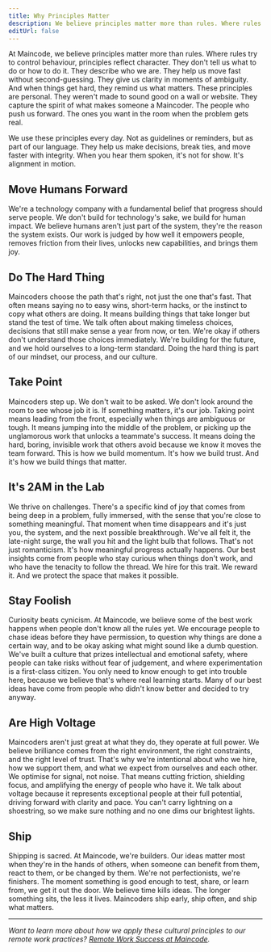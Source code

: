 ```yaml
---
title: Why Principles Matter
description: We believe principles matter more than rules. Where rules try to control behaviour, principles reflect character.
editUrl: false
---
```




At Maincode, we believe principles matter more than rules. Where rules try to control behaviour, principles reflect character. They don't tell us what to do or how to do it. They describe who we are. They help us move fast without second-guessing. They give us clarity in moments of ambiguity. And when things get hard, they remind us what matters. These principles are personal. They weren't made to sound good on a wall or website. They capture the spirit of what makes someone a Maincoder. The people who push us forward. The ones you want in the room when the problem gets real.

We use these principles every day. Not as guidelines or reminders, but as part of our language. They help us make decisions, break ties, and move faster with integrity. When you hear them spoken, it's not for show. It's alignment in motion.


## Move Humans Forward

We're a technology company with a fundamental belief that progress should serve people. We don't build for technology's sake, we build for human impact. We believe humans aren't just part of the system, they're the reason the system exists. Our work is judged by how well it empowers people, removes friction from their lives, unlocks new capabilities, and brings them joy.

## Do The Hard Thing

Maincoders choose the path that's right, not just the one that's fast. That often means saying no to easy wins, short-term hacks, or the instinct to copy what others are doing. It means building things that take longer but stand the test of time. We talk often about making timeless choices, decisions that still make sense a year from now, or ten. We're okay if others don't understand those choices immediately. We're building for the future, and we hold ourselves to a long-term standard. Doing the hard thing is part of our mindset, our process, and our culture.

## Take Point

Maincoders step up. We don't wait to be asked. We don't look around the room to see whose job it is. If something matters, it's our job. Taking point means leading from the front, especially when things are ambiguous or tough. It means jumping into the middle of the problem, or picking up the unglamorous work that unlocks a teammate's success. It means doing the hard, boring, invisible work that others avoid because we know it moves the team forward. This is how we build momentum. It's how we build trust. And it's how we build things that matter.

## It's 2AM in the Lab

We thrive on challenges. There's a specific kind of joy that comes from being deep in a problem, fully immersed, with the sense that you're close to something meaningful. That moment when time disappears and it's just you, the system, and the next possible breakthrough. We've all felt it, the late-night surge, the wall you hit and the light bulb that follows. That's not just romanticism. It's how meaningful progress actually happens. Our best insights come from people who stay curious when things don't work, and who have the tenacity to follow the thread. We hire for this trait. We reward it. And we protect the space that makes it possible.

## Stay Foolish

Curiosity beats cynicism. At Maincode, we believe some of the best work happens when people don't know all the rules yet. We encourage people to chase ideas before they have permission, to question why things are done a certain way, and to be okay asking what might sound like a dumb question. We've built a culture that prizes intellectual and emotional safety, where people can take risks without fear of judgement, and where experimentation is a first-class citizen. You only need to know enough to get into trouble here, because we believe that's where real learning starts. Many of our best ideas have come from people who didn't know better and decided to try anyway.

## Are High Voltage

Maincoders aren't just great at what they do, they operate at full power. We believe brilliance comes from the right environment, the right constraints, and the right level of trust. That's why we're intentional about who we hire, how we support them, and what we expect from ourselves and each other. We optimise for signal, not noise. That means cutting friction, shielding focus, and amplifying the energy of people who have it. We talk about voltage because it represents exceptional people at their full potential, driving forward with clarity and pace. You can't carry lightning on a shoestring, so we make sure nothing and no one dims our brightest lights.

## Ship

Shipping is sacred. At Maincode, we're builders. Our ideas matter most when they're in the hands of others, when someone can benefit from them, react to them, or be changed by them. We're not perfectionists, we're finishers. The moment something is good enough to test, share, or learn from, we get it out the door. We believe time kills ideas. The longer something sits, the less it lives. Maincoders ship early, ship often, and ship what matters.

---

*Want to learn more about how we apply these cultural principles to our remote work practices? [Remote Work Success at Maincode](/blog/remote-work-success/).* 
